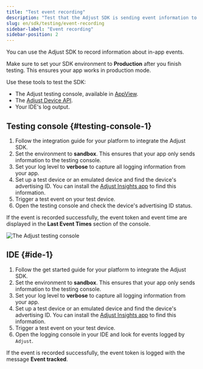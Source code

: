 ```yaml
---
title: "Test event recording"
description: "Test that the Adjust SDK is sending event information to Adjust"
slug: en/sdk/testing/event-recording
sidebar-label: "Event recording"
sidebar-position: 2
---
```


You can use the Adjust SDK to record information about in-app events.

<Callout type="important">

Make sure to set your SDK environment to **Production** after you finish testing. This ensures your app works in production mode.

</Callout>

Use these tools to test the SDK:

-  The Adjust testing console, available in [AppView](https://help.adjust.com/en/article/testing-console).
-  The [Adjust Device API](/en/api/device-api/inspect).
-  Your IDE's log output.

## Testing console {#testing-console-1}

1. Follow the integration guide for your platform to integrate the Adjust SDK.
2. Set the environment to **sandbox**. This ensures that your app only sends information to the testing console.
3. Set your log level to **verbose** to capture all logging information from your app.
4. Set up a test device or an emulated device and find the device's advertising ID. You can install the [Adjust Insights app](https://apps.apple.com/us/app/adjust-insights/id1125517808) to find this information.
5. Trigger a test event on your test device.
6. Open the testing console and check the device's advertising ID status.

If the event is recorded successfully, the event token and event time are displayed in the **Last Event Times** section of the console.

![The Adjust testing console](@images/sdk-testing/event/testing-console.png)

## IDE {#ide-1}

1. Follow the get started guide for your platform to integrate the Adjust SDK.
2. Set the environment to **sandbox**. This ensures that your app only sends information to the testing console.
3. Set your log level to **verbose** to capture all logging information from your app.
4. Set up a test device or an emulated device and find the device's advertising ID. You can install the [Adjust Insights app](https://apps.apple.com/us/app/adjust-insights/id1125517808) to find this information.
5. Trigger a test event on your test device.
6. Open the logging console in your IDE and look for events logged by `Adjust`.

If the event is recorded successfully, the event token is logged with the message **Event tracked**.
